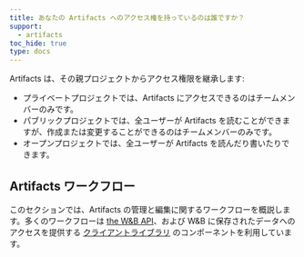 ```yaml
---
title: あなたの Artifacts へのアクセス権を持っているのは誰ですか？
support:
  - artifacts
toc_hide: true
type: docs
---
```

Artifacts は、その親プロジェクトからアクセス権限を継承します:

* プライベートプロジェクトでは、Artifacts にアクセスできるのはチームメンバーのみです。
* パブリックプロジェクトでは、全ユーザーが Artifacts を読むことができますが、作成または変更することができるのはチームメンバーのみです。
* オープンプロジェクトでは、全ユーザーが Artifacts を読んだり書いたりできます。

## Artifacts ワークフロー

このセクションでは、Artifacts の管理と編集に関するワークフローを概説します。多くのワークフローは [the W&B API](/ja/models/track/public-api-guide/)、および W&B に保存されたデータへのアクセスを提供する [クライアントライブラリ](/ja/models/ref/python/) のコンポーネントを利用しています。